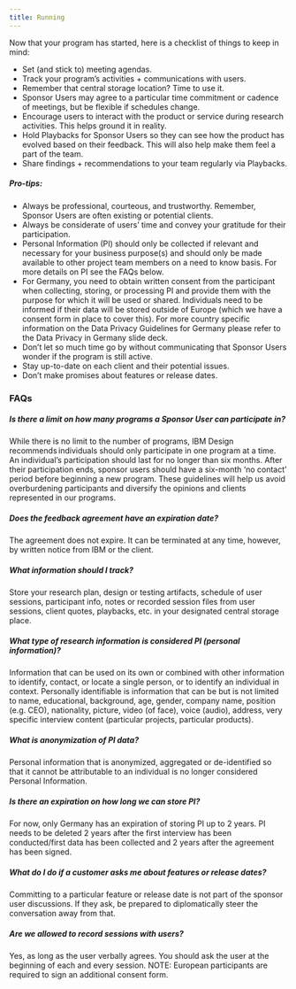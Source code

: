 ```yaml
---
title: Running
---
```


Now that your program has started, here is a checklist of things to keep in mind:

- Set (and stick to) meeting agendas.
- Track your program’s activities + communications with users.
- Remember that central storage location? Time to use it.
- Sponsor Users may agree to a particular time commitment or cadence of meetings, but be flexible if schedules change.
- Encourage users to interact with the product or service during research activities. This helps ground it in reality.
- Hold Playbacks for Sponsor Users so they can see how the product has evolved based on their feedback. This will also help make them feel a part of the team.
- Share findings + recommendations to your team regularly via Playbacks.

##### Pro-tips:

- Always be professional, courteous, and trustworthy. Remember, Sponsor Users are often existing or potential clients.
- Always be considerate of users’ time and convey your gratitude for their participation.
- Personal Information (PI) should only be collected if relevant and necessary for your business purpose(s) and should only be made available to other project team members on a need to know basis. For more details on PI see the FAQs below.
- For Germany, you need to obtain written consent from the participant when collecting, storing, or processing PI and provide them with the purpose for which it will be used or shared. Individuals need to be informed if their data will be stored outside of Europe (which we have a consent form in place to cover this). For more country specific information on the Data Privacy Guidelines for Germany please refer to the Data Privacy in Germany slide deck.
- Don’t let so much time go by without communicating that Sponsor Users wonder if the program is still active.
- Stay up-to-date on each client and their potential issues.
- Don’t make promises about features or release dates.

### FAQs

##### Is there a limit on how many programs a Sponsor User can participate in?

While there is no limit to the number of programs, IBM Design recommends individuals should only participate in one program at a time. An individual’s participation should last for no longer than six months. After their participation ends, sponsor users should have a six-month ‘no contact’ period before beginning a new program. These guidelines will help us avoid overburdening participants and diversify the opinions and clients represented in our programs.

##### Does the feedback agreement have an expiration date?

The agreement does not expire. It can be terminated at any time, however, by written notice from IBM or the client.

##### What information should I track?

Store your research plan, design or testing artifacts, schedule of user sessions, participant info, notes or recorded session files from user sessions, client quotes, playbacks, etc. in your designated central storage place.

##### What type of research information is considered PI (personal information)?

Information that can be used on its own or combined with other information to identify, contact, or locate a single person, or to identify an individual in context. Personally identifiable is information that can be but is not limited to name, educational, background, age, gender, company name, position (e.g. CEO), nationality, picture, video (of face), voice (audio), address, very specific interview content (particular projects, particular products).

##### What is anonymization of PI data?

Personal information that is anonymized, aggregated or de-identified so that it cannot be attributable to an individual is no longer considered Personal Information.

##### Is there an expiration on how long we can store PI?

For now, only Germany has an expiration of storing PI up to 2 years. PI needs to be deleted 2 years after the first interview has been conducted/first data has been collected and 2 years after the agreement has been signed.

##### What do I do if a customer asks me about features or release dates?

Committing to a particular feature or release date is not part of the sponsor user discussions. If they ask, be prepared to diplomatically steer the conversation away from that.

##### Are we allowed to record sessions with users?

Yes, as long as the user verbally agrees. You should ask the user at the beginning of each and every session. NOTE: European participants are required to sign an additional consent form.
